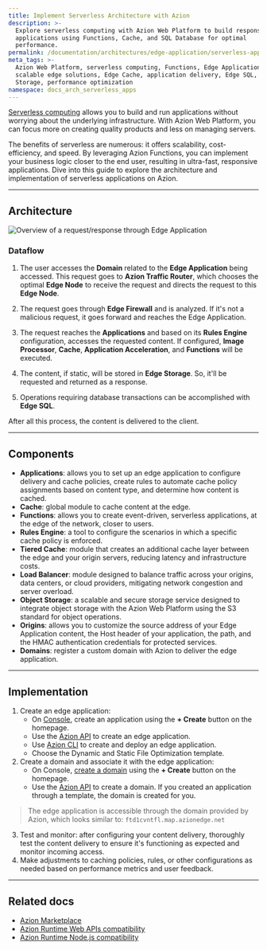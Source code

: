 ```yaml
---
title: Implement Serverless Architecture with Azion
description: >-
  Explore serverless computing with Azion Web Platform to build responsive
  applications using Functions, Cache, and SQL Database for optimal
  performance.
permalink: /documentation/architectures/edge-application/serverless-applications/
meta_tags: >-
  Azion Web Platform, serverless computing, Functions, Edge Application,
  scalable edge solutions, Edge Cache, application delivery, Edge SQL, Edge
  Storage, performance optimization
namespace: docs_arch_serverless_apps
---
```


[Serverless computing](https://www.azion.com/en/solutions/serverless-applications/) allows you to build and run applications without worrying about the underlying infrastructure. With Azion Web Platform, you can focus more on creating quality products and less on managing servers.

The benefits of serverless are numerous: it offers scalability, cost-efficiency, and speed. By leveraging Azion Functions, you can implement your business logic closer to the end user, resulting in ultra-fast, responsive applications. Dive into this guide to explore the architecture and implementation of serverless applications on Azion.

---

## Architecture

![Overview of a request/response through Edge Application](/assets/docs/images/uploads/serverless-apps.png)


### Dataflow

1. The user accesses the **Domain** related to the **Edge Application** being accessed. This request goes to **Azion Traffic Router**, which chooses the optimal **Edge Node** to receive the request and directs the request to this **Edge Node**.

2. The request goes through **Edge Firewall** and is analyzed. If it's not a malicious request, it goes forward and reaches the Edge Application.

3. The request reaches the **Applications** and based on its **Rules Engine** configuration, accesses the requested content. If configured, **Image Processor**, **Cache**, **Application Acceleration**, and **Functions** will be executed.

4. The content, if static, will be stored in **Edge Storage**. So, it'll be requested and returned as a response.

5. Operations requiring database transactions can be accomplished with **Edge SQL**.

After all this process, the content is delivered to the client.

---

## Components

- **Applications**: allows you to set up an edge application to configure delivery and cache policies, create rules to automate cache policy assignments based on content type, and determine how content is cached.
- **Cache**: global module to cache content at the edge.
- **Functions**: allows you to create event-driven, serverless applications, at the edge of the network, closer to users.
- **Rules Engine**: a tool to configure the scenarios in which a specific cache policy is enforced.
- **Tiered Cache**: module that creates an additional cache layer between the edge and your origin servers, reducing latency and infrastructure costs. 
- **Load Balancer**: module designed to balance traffic across your origins, data centers, or cloud providers, mitigating network congestion and server overload.
- **Object Storage**: a scalable and secure storage service designed to integrate object storage with the Azion Web Platform using the S3 standard for object operations.
- **Origins**:  allows you to customize the source address of your Edge Application content, the Host header of your application, the path, and the HMAC authentication credentials for protected services.
- **Domains**: register a custom domain with Azion to deliver the edge application.

---

## Implementation

1. Create an edge application:
    - On [Console](https://console.azion.com), create an application using the **+ Create** button on the homepage.
    - Use the [Azion API](https://api.azion.com/#9c61e0fd-e7aa-4a5f-b29e-7f9d71b98d5f) to create an edge application.
    - Use [Azion CLI](/en/documentation/products/azion-cli/overview/) to create and deploy an edge application.
    - Choose the Dynamic and Static File Optimization template.
2. Create a domain and associate it with the edge application: 
    - On Console, [create a domain](/en/documentation/products/guides/configure-a-domain/) using the **+ Create** button on the homepage.
    - Use the [Azion API](https://api.azion.com/#a258eabc-b419-47e6-be68-45c2ce0150dd) to create a domain.
 If you created an application through a template, the domain is created for you.
> The edge application is accessible through the domain provided by Azion, which looks similar to: `ftd1cvntfl.map.azionedge.net` 
3. Test and monitor: after configuring your content delivery, thoroughly test the content delivery to ensure it's functioning as expected and monitor incoming access.
4. Make adjustments to caching policies, rules, or other configurations as needed based on performance metrics and user feedback.

---

## Related docs

- [Azion Marketplace](/en/documentation/products/marketplace/)
- [Azion Runtime Web APIs compatibility](/en/documentation/products/devtools/azion-edge-runtime/frameworks-compatibility/)
- [Azion Runtime Node.js compatibility](/en/documentation/products/azion-edge-runtime/compatibility/node/)
